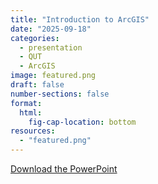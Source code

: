 ```yaml
---
title: "Introduction to ArcGIS"
date: "2025-09-18"
categories: 
  - presentation
  - QUT
  - ArcGIS
image: featured.png
draft: false
number-sections: false
format:
  html:
    fig-cap-location: bottom
resources: 
  - "featured.png"
---
```


[Download the PowerPoint](Teaching_ArcGIS_11_08_2025.pptx){.btn .btn-outline-primary}
